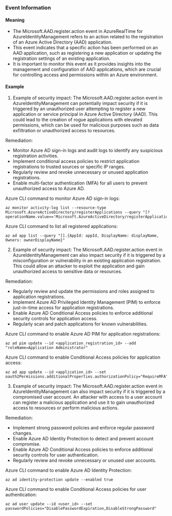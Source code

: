 
### Event Information

#### Meaning

- The Microsoft.AAD.register.action event in AzureRealTime for AzureIdentityManagement refers to an action related to the registration of an Azure Active Directory (AAD) application.
- This event indicates that a specific action has been performed on an AAD application, such as registering a new application or updating the registration settings of an existing application.
- It is important to monitor this event as it provides insights into the management and configuration of AAD applications, which are crucial for controlling access and permissions within an Azure environment.

#### Example

1. Example of security impact: The Microsoft.AAD.register.action event in AzureIdentityManagement can potentially impact security if it is triggered by an unauthorized user attempting to register a new application or service principal in Azure Active Directory (AAD). This could lead to the creation of rogue applications with elevated permissions, which can be used for malicious purposes such as data exfiltration or unauthorized access to resources.

Remediation:
- Monitor Azure AD sign-in logs and audit logs to identify any suspicious registration activities.
- Implement conditional access policies to restrict application registrations to trusted sources or specific IP ranges.
- Regularly review and revoke unnecessary or unused application registrations.
- Enable multi-factor authentication (MFA) for all users to prevent unauthorized access to Azure AD.

Azure CLI command to monitor Azure AD sign-in logs:
```
az monitor activity-log list --resource-type Microsoft.AzureActiveDirectory/registerApplications --query "[?operationName.value=='Microsoft.AzureActiveDirectory/registerApplications/write']"
```

Azure CLI command to list all registered applications:
```
az ad app list --query "[].{AppId: appId, DisplayName: displayName, Owners: ownerDisplayName}"
```

2. Example of security impact: The Microsoft.AAD.register.action event in AzureIdentityManagement can also impact security if it is triggered by a misconfiguration or vulnerability in an existing application registration. This could allow an attacker to exploit the application and gain unauthorized access to sensitive data or resources.

Remediation:
- Regularly review and update the permissions and roles assigned to application registrations.
- Implement Azure AD Privileged Identity Management (PIM) to enforce just-in-time access for application registrations.
- Enable Azure AD Conditional Access policies to enforce additional security controls for application access.
- Regularly scan and patch applications for known vulnerabilities.

Azure CLI command to enable Azure AD PIM for application registrations:
```
az ad pim update --id <application_registration_id> --add "roleName=Application Administrator"
```

Azure CLI command to enable Conditional Access policies for application access:
```
az ad app update --id <application_id> --set oauth2Permissions.additionalProperties.authorizationPolicy="RequireMFA"
```

3. Example of security impact: The Microsoft.AAD.register.action event in AzureIdentityManagement can also impact security if it is triggered by a compromised user account. An attacker with access to a user account can register a malicious application and use it to gain unauthorized access to resources or perform malicious actions.

Remediation:
- Implement strong password policies and enforce regular password changes.
- Enable Azure AD Identity Protection to detect and prevent account compromise.
- Enable Azure AD Conditional Access policies to enforce additional security controls for user authentication.
- Regularly review and revoke unnecessary or unused user accounts.

Azure CLI command to enable Azure AD Identity Protection:
```
az ad identity-protection update --enabled true
```

Azure CLI command to enable Conditional Access policies for user authentication:
```
az ad user update --id <user_id> --set passwordPolicies="DisablePasswordExpiration,DisableStrongPassword"
```

